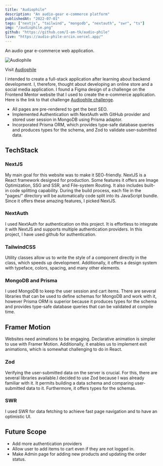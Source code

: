```yaml
---
title: "Audiophile"
description: "An audio-gear e-commerce platform"
publishedAt: "2022-07-01"
tags: ["nextjs", "tailwind", "mongodb", "nextauth", "swr", "ts"]
img: "/audiophile.png"
github: "https://github.com/I-am-tk/audio-phile"
live: "https://audio-phile-orcin.vercel.app/"
---
```


An audio gear e-commerce web application.

![Audiophile](/audiophile.png)

Visit [Audiophile](https://audio-phile-orcin.vercel.app/)

I intended to create a full-stack application after learning about backend development. I, therefore, thought about developing an online store and a social media application. I found a Figma design of a challenge on the Frontend Mentor website that I used to create the e-commerce application. Here is the link to that challenge [Audiophile challenge](https://www.frontendmentor.io/challenges/audiophile-ecommerce-website-C8cuSd_wx).

- All pages are pre-rendered to get the best SEO.
- Implemented Authentication with NextAuth with GitHub provider and stored user session in MongoDB using Prisma adaptor.
- Incorporated Prisma ORM, which provides type-safe database queries and produces types for the schema, and Zod to validate user-submitted data.

## TechStack

### NextJS

My main goal for this website was to make it SEO-friendly. NextJS is a React framework designed for production. Some features it offers are Image Optimization, SSG and SSR, and File-system Routing. It also includes built-in code splitting capability. During the build process, each file in the "pages/" directory will be automatically code split into its JavaScript bundle. Since it offers these amazing features, I picked NextJS.

### NextAuth

I used NextAuth for authentication on this project. It is effortless to integrate it with NextJS and supports multiple authentication providers. In this project, I have used github for authentication.

### TailwindCSS

Utility classes allow us to write the style of a component directly in the class, which speeds up development. Additionally, it offers a design system with typeface, colors, spacing, and many other elements.

### MongoDB and Prisma

I used MongoDB to keep the user session and cart items. There are several libraries that can be used to define schemas for MongoDB and work with it, however Prisma ORM is superior because it produces types for the schema and provides type-safe database queries that can be validated at compile time.

## Framer Motion

Websites need animations to be engaging. Declarative animation is simpler to use with Framer Motion. Additionally, it enables us to implement exit animations, which is somewhat challenging to do in React.

### Zod

Verifying the user-submitted data on the server is crucial. For this, there are several libraries available.I decided to use Zod because I was already familiar with it. It permits building a data schema and comparing user-submitted data to it. Furthermore, it offers types for the schemas.

### SWR

I used SWR for data fetching to achieve fast page navigation and to have an optimistic UI.

## Future Scope

- Add more authentication providers
- Allow user to add items to cart even if they are not logged in.
- Make Admin page for adding new products and updating the order status.

